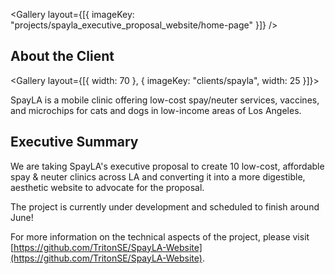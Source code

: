
<Gallery layout={[{ imageKey: "projects/spayla_executive_proposal_website/home-page" }]} />

## About the Client

<Gallery layout={[{ width: 70 }, { imageKey: "clients/spayla", width: 25 }]}>

SpayLA is a mobile clinic offering low-cost spay/neuter services, vaccines, and microchips for cats and dogs in low-income areas of Los Angeles.

</Gallery>

## Executive Summary

We are taking SpayLA's executive proposal to create 10 low-cost, affordable spay & neuter clinics across LA and converting it into a more digestible, aesthetic website to advocate for the proposal.

The project is currently under development and scheduled to finish around June!

For more information on the technical aspects of the project, please visit [https://github.com/TritonSE/SpayLA-Website](https://github.com/TritonSE/SpayLA-Website).
